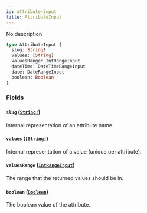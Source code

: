 ```yaml
---
id: attribute-input
title: AttributeInput
---
```


No description

```graphql
type AttributeInput {
  slug: String!
  values: [String]
  valuesRange: IntRangeInput
  dateTime: DateTimeRangeInput
  date: DateRangeInput
  boolean: Boolean
}
```

### Fields

#### `slug` ([`String!`](/developer/api-reference/scalars/string.mdx))

Internal representation of an attribute name.

#### `values` ([`[String]`](/developer/api-reference/scalars/string.mdx))

Internal representation of a value (unique per attribute).

#### `valuesRange` ([`IntRangeInput`](/developer/api-reference/inputs/int-range-input.mdx))

The range that the returned values should be in.

#### `boolean` ([`Boolean`](/developer/api-reference/scalars/boolean.mdx))

The boolean value of the attribute.
